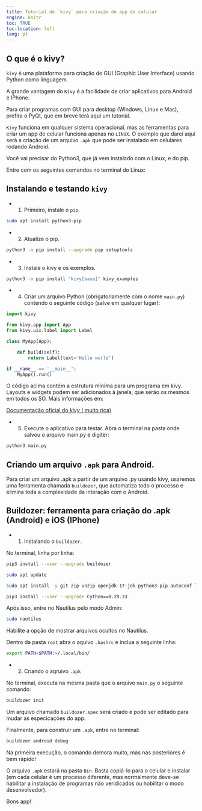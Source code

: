 ```yaml
---
title: Tutorial de `kivy` para criação de app de celular
engine: knitr
toc: TRUE
toc-location: left
lang: pt
---
```


## O que é o kivy?

`kivy` é uma plataforma para criação de GUI (Graphic User Interface) usando Python como linguagem.  

A grande vantagem do `Kivy` é a facilidade de criar aplicativos para Android e IPhone.  

Para criar programas com GUI para desktop (Windows, Linux e Mac), prefira o PyQt, que em breve terá aqui um tutorial.

`Kivy` funciona em qualquer sistema operacional, mas as ferramentas para criar um app de celular funciona apenas no `LINUX`. O exemplo que darei aqui será a criação de um arquivo `.apk` que pode ser instalado em celulares rodando Android. 

Você vai precisar do Python3, que já vem instalado com o Linux, e do pip.

Entre com os seguintes comandos no terminal do Linux:

## Instalando e testando `kivy`

- 1. Primeiro, instale o `pip`.

```bash
sudo apt install python3-pip
```

- 2. Atualize o pip.

```bash
python3 -m pip install --upgrade pip setuptools
```

- 3. Instale o kivy e os exemplos.

```bash
python3 -m pip install "kivy[base]" kivy_examples
```

- 4. Criar um arquivo Python (obrigatoriamente com o nome `main.py`) contendo o seguinte código (salve em qualquer lugar):

```python
import kivy

from kivy.app import App
from kivy.uix.label import Label

class MyApp(App):

    def build(self):
        return Label(text='Hello world')

if __name__ == '__main__':
    MyApp().run()
```

O código acima contém a estrutura mínima para um programa em kivy. Layouts e widgets podem ser adicionados à janela, que serão os mesmos em todos os SO. Mais informações em:

[Documentação oficial do *kivy* ( muito rica) ](https://kivy.org/doc/stable/)

- 5. Execute o aplicativo para testar. Abra o terminal na pasta onde salvou o arquivo main.py e digiter:

```bash
python3 main.py
```

## Criando um arquivo `.apk` para Android.

Para criar um arquivo .apk a partir de um arquivo .py usando kivy, usaremos uma ferramenta chamada `buildozer`, que automatiza todo o processo e elimina toda a complexidade da interação com o Android.



## Buildozer: ferramenta para criação do .apk (Android) e iOS (IPhone)

- 1. Instalando o `buildozer`.

No terminal, linha por linha:

```bash
pip3 install --user --upgrade buildozer
```

```bash
sudo apt update
```

```bash
sudo apt install -y git zip unzip openjdk-17-jdk python3-pip autoconf libtool pkg-config zlib1g-dev libncurses5-dev libncursesw5-dev libtinfo5 cmake libffi-dev libssl-dev
```

```bash
pip3 install --user --upgrade Cython==0.29.33 
```

Após isso, entre no Nautilus pelo modo Admin:

```bash
sudo nautilus
```

Habilite a opção de mostrar arquivos ocultos no Nautilus.  

Dentro da pasta `root` abra o aquivo `.bashrc` e inclua a seguinte linha:

```bash
export PATH=$PATH:~/.local/bin/
```

- 2. Criando o aqruivo `.apk`

No terminal, executa na mesma pasta que o arquivo `main.py` o seguinte comando: 

```bash
buildozer init
```

Um arquivo chamado `buildozer.spec` será criado e pode ser editado para mudar as especicações do app.

Finalmente, para construir um `.apk`, entre no terminal:

```bash
buildozer android debug
```

Na primeira execução, o comando demora muito, mas nas posteriores é bem rápido!

O arquivo `.apk` estará na pasta `Bin`. Basta copiá-lo para o celular e instalar (em cada celular é um processo diferente, mas normalmente deve-se habilitar a instalação de programas não veridicados ou hobilitar o modo desenvolvedor).

Bons app!